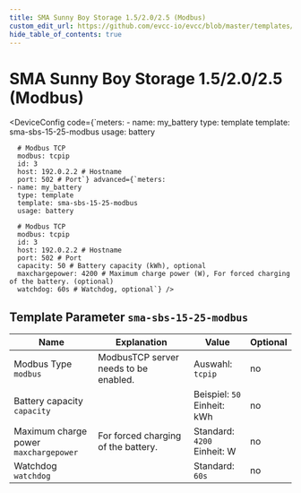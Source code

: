```yaml
---
title: SMA Sunny Boy Storage 1.5/2.0/2.5 (Modbus)
custom_edit_url: https://github.com/evcc-io/evcc/blob/master/templates/definition/meter/sma-sbs-15-25-modbus.yaml
hide_table_of_contents: true
---
```



# SMA Sunny Boy Storage 1.5/2.0/2.5 (Modbus)

<div className="device-detail-container">
  <div className="device-detail-content">
    <DeviceFeatures features="battery-control" />

<DeviceConfig code={`meters:
    - name: my_battery
      type: template
      template: sma-sbs-15-25-modbus
      usage: battery
      
      # Modbus TCP
      modbus: tcpip
      id: 3
      host: 192.0.2.2 # Hostname
      port: 502 # Port`} advanced={`meters:
    - name: my_battery
      type: template
      template: sma-sbs-15-25-modbus
      usage: battery
      
      # Modbus TCP
      modbus: tcpip
      id: 3
      host: 192.0.2.2 # Hostname
      port: 502 # Port
      capacity: 50 # Battery capacity (kWh), optional
      maxchargepower: 4200 # Maximum charge power (W), For forced charging of the battery. (optional)
      watchdog: 60s # Watchdog, optional`} />
  </div>
  <div className="device-detail-icon">
    <evcc-icon
      type="meter"
      name="sma-sunny-boy-storage-1-5-2-0-2-5-modbus"
      size="400px"
      alt="SMA Sunny Boy Storage 1.5/2.0/2.5 (Modbus)"
      className="device-detail-icon-img"
    ></evcc-icon>
  </div>
</div>

## Template Parameter `sma-sbs-15-25-modbus`

| Name | Explanation | Value | Optional |
|-----------|-------------|-------|----------|
| Modbus Type<br/>`modbus` | ModbusTCP server needs to be enabled. | Auswahl: `tcpip` | no |
| Battery capacity<br/>`capacity` |  | Beispiel: `50`<br/>Einheit: kWh | no |
| Maximum charge power<br/>`maxchargepower` | For forced charging of the battery. | Standard: `4200`<br/>Einheit: W | no |
| Watchdog<br/>`watchdog` |  | Standard: `60s` | no |

